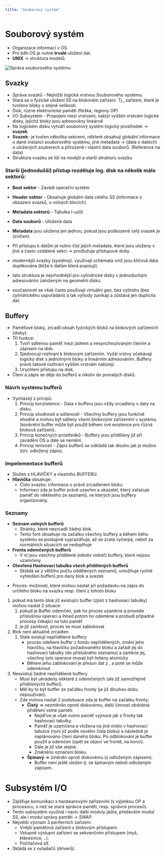 ```yaml
---
title: "Souborový systém"
---
```



# Souborový systém
- Organizace informací v OS.
- Pro běh OS je nutné **trvalé** uložení dat.
- **UNIX** -> struktura modelů.

![Správa souborového systému](imgs/sss.png)

## Svazky
- Správa svazků - Nejnižší logická vrstvou Souborového systému.
- Stará se o fyzické uložení SS na blokovém zařízení. Tj., zařízení, které je tvořeno bloky o stejné velikosti.
- Disk, různé elektronické paměti (fleška, regiony OP)
- I/O Subsystém - Propojení mezi vrstvami, nabízí vyšším vrstvám logické disky, jejichž bloky jsou adresovány lineárně
- Na logickém disku vytváří souborový systém logický prostředek -> **svazek**.
- **Svazek**- je tvořen několika sekcemi, některé obsahují globální informace o dané instanci souborového systému, jiné metadata -> (data o datech) o uložených souborech a přirozeně i vlastní data souborů. (Reference na data)
- Struktura svazku se liší na novější a starší strukturu svazku

### Starší (jednodušší) přístup rozděluje log. disk na několik málo sektorů:
- **Boot sektor** - Zavádí operační systém
- **Header sektor** - Obsahuje globální data celého SS (informace o obsazení svazků, o volných blocích)
- **Metadata sektorů** - Tabulka I-uzlů
- **Data souborů** - Uložená data

- **Metadata** jsou uložena jen jednou, pokud jsou poškozené celý svazek je (zničen).
- Při přístupu k datům je nutno číst jejich metadata, které jsou uloženy v jiné a často vzdálené sekci -> prodlužuje přístupové doby.
- modernější svazky (systémy). využívají schémata vníž jsou klíčová data duplikována (blíže k datům která popisují).
- tato struktura je nejvhodnější pro cylindrické disky s jednoduchým adresováním založeným na geometrii disku.
- současnosti se však často používají virtuální geo. bez cylindru (bez cylindrického uspořádání) a tak výhody zanikají a zůstává jen duplicita dat.

## Buffery
- Paměťové bloky, zrcadlí obsah fyzických bloků na blokových zařízeních (disky).
- Tři funkce:
    1. Tvoří sdílenou paměť mezi jádrem a nesynchrozivaným čtením a zápisem na disk.
    1. Sjednocují rozhraní k blokovým zařízením. Vyšší vrstvy očekávají logický disk s jednotnými bloky a lineárním adresováním. Buffery právě takové rozhraní vyšším vrstvám nabízejí.
    1. Urychlení přístupu na disk.
- Čtení a zápis se děje do bufferů a nikoliv do pomalých disků.

### Návrh systému bufferů
- Vycházejí z pricipů:
    1. Princip konzistence - Data v bufferu jsou vždy zrcadleny s daty na disku.
    1. Princip shodnosti a sdílenosti - Všechny buffery jsou funkčně shodné a mohou být sdíleny všemi blokovými zařízeními v systému (konkrétní buffer může být použit během své existence pro různá bloková zařízení).
    1. Princip konečných prostředků - Buffery jsou přiděleny již při zavádění OS a dále se nemění.
    1. Princip lenivosti - Zápis bufferů se odkládá tak dlouho jak je možno (tzv. odložený zápis).

### Impelementace bufferů
- Složen z HLAVIČKY a vlastního BUFFERU.
- **Hlavička** obsahuje: 
    - Číslo svazku: informace o právě zrcadleném bloku
    - Informaci zda je buffer právě uzavřen a ukazatel, který zařazuje paměť do některého ze seznamů, ve kterých jsou buffery organizovány.

### Seznamy
- **Seznam volných bufferů** 
    - Stránky, které nezrcadlí žádný blok. 
    - Tento font obsahuje na začátku všechny buffery a během běhu systému se postupně vyprazdňuje, až se zcela vyčerpá, neboť za normálních situacích se nedoplňuje
- **Fronta odemčených bufferů**
    - V ní jsou všechny přidělené (nikoliv volné!) buffery, které nejsou uzamčeny
- **Otevřená Hashovací tabulka všech přidělených bufferů**
    - Skládá se z většího počtu oddělených seznamů, umožňuje rychlé vyhledání bufferů pro daný blok a svazek


<DescriptionImage src="imgs\hashovaciTabulka.png" alt="hashovaciTabulka" description="Hashovaci tabulka"/>

- Proces: možnosti, které mohou nastat při požadavku na zápis do určitého bloku na svazku resp. čtení z tohoto bloku
1. pokud má tento blok již existujíci buffer (zjistí z hashovací tabulky) mohou nastat 2 situace:
    1. pokud je Buffer odemčen, pak ho proces uzamkne a provede příslušnou operaci a ihned potom ho odemkne a probudí případné procesy čekající na tuto paměť
    1. je již zamknut, proces se musí zablokovat
1. Blok není aktuálně zrcadlen
    1. Stále existují nepřidělené buffery
        - proces odebere buffer z fondu nepřidělených, změní jeho hlavičku, na hlavičku požadovaného bloku a zařadí jej do hashovací tabulky (do příslušného seznamu) a zamkne jej, všechny tyto operace musejí být řešeny atomicky
        - Během jeho zablokování je přesun dat z , a poté se může odemknout
1. Neexistují žádné nepřidělené buffery
    - Musí být ukradeny některé z odemčených (ale již samožřejmě přidělených) bufferů.
    - Měl by to být buffer ze začátku fronty (je již dlouhou dobu nepoužíván).
    - Zde mohou nastat 2 podsituace zda je buffer na začátku fronty:
        - **Čistý** => nezměněn oproti diskovému, další činnost obdobná přidělení volné paměti.
            - Nejdříve je však nutno paměť vyjmout jak z fronty tak hashovací tabulky.
            - Paměť je uzamčena a vložena na jiné místo v hashovací tabulce (nyní již podle nového čísla bloku) a následně je naplánováno čtení daného bloku. Po odblokování je buffer použit a odemčen (opět se objeví ve frontě, na konci).
            - Dále je již vše stejné.
            - Změněno označení bloku.
        - **Špinavý** => změněn oproti diskovému (s odloženým zápisem).
            - Buffer není ještě uložen tj. se špinavým neboli odloženým zápisem.
    
# Subsystém I/O
- Zajišťuje komunikaci s hardwarovými zařízeními (s výjimkou OP a procesoru, o než se stará správce paměti, resp. správce procesů).
- Tento subsystém využívá i navíc další moduly jádra, především modul SS, ale i modul správy paměti -> SWAP.
- Největší význam 3 periferních zařízeni:
    - Vnější paměťová zařízení s blokovým přístupem.
    - Vstupně výstupní zařízení se sekvenčním přístupem (myš, klávesnice, ..).
    - Počítačová síť.
- Skládá se z ovladačů (driverů).